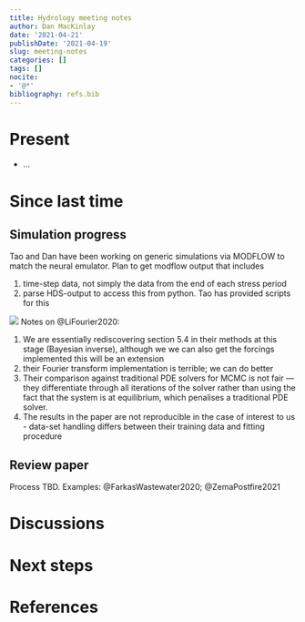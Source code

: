 ```yaml
---
title: Hydrology meeting notes
author: Dan MacKinlay
date: '2021-04-21'
publishDate: '2021-04-19'
slug: meeting-notes
categories: []
tags: []
nocite:
- '@*'
bibliography: refs.bib
---
```


# Present

* …


# Since last time

## Simulation progress

Tao and Dan have been working on generic simulations via MODFLOW to match the neural emulator.
Plan to get modflow output that includes

1. time-step data, not simply the data from the end of each stress period
2. parse HDS-output to access this from python. Tao has provided scripts for this

![](./modflow_prototype_data_model.svg)
Notes on @LiFourier2020:

1. We are essentially rediscovering section 5.4 in their methods at this stage (Bayesian inverse), although we we can also get the forcings implemented this will be an extension
2. their Fourier transform implementation is terrible; we can do better
3. Their comparison against traditional PDE solvers for MCMC is not fair —  they differentiate through all iterations of the solver rather than using the fact that the system is at equilibrium, which penalises a traditional PDE solver.
4. The results in the paper are not reproducible in the case of interest to us - data-set handling differs between their training data and fitting procedure

## Review paper

Process TBD.
Examples: @FarkasWastewater2020; @ZemaPostfire2021

#  Discussions



# Next steps

# References

::: {#refs}
:::

